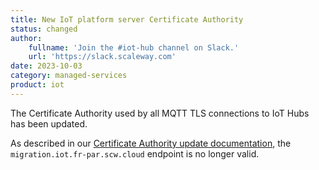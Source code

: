 ```yaml
---
title: New IoT platform server Certificate Authority
status: changed
author:
    fullname: 'Join the #iot-hub channel on Slack.'
    url: 'https://slack.scaleway.com'
date: 2023-10-03
category: managed-services
product: iot
---
```


The Certificate Authority used by all MQTT TLS connections to IoT Hubs has been updated.

As described in our [Certificate Authority update documentation](/managed-services/iot-hub/reference-content/certificate/), the `migration.iot.fr-par.scw.cloud` endpoint is no longer valid.

